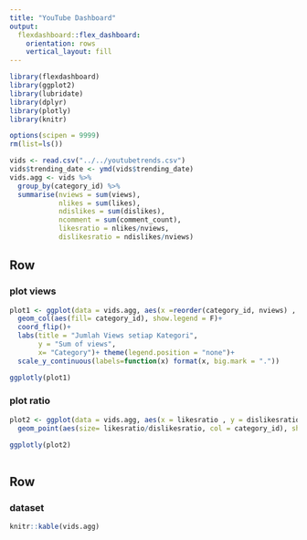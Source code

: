 ```yaml
---
title: "YouTube Dashboard"
output: 
  flexdashboard::flex_dashboard:
    orientation: rows
    vertical_layout: fill
---
```


```r
library(flexdashboard)
library(ggplot2)
library(lubridate)
library(dplyr)
library(plotly)
library(knitr)

options(scipen = 9999)
rm(list=ls())

vids <- read.csv("../../youtubetrends.csv")
vids$trending_date <- ymd(vids$trending_date)
vids.agg <- vids %>% 
  group_by(category_id) %>% 
  summarise(nviews = sum(views),
            nlikes = sum(likes),
            ndislikes = sum(dislikes),
            ncomment = sum(comment_count),
            likesratio = nlikes/nviews,
            dislikesratio = ndislikes/nviews)
```

Row {data-height=750}
-----------------------------------------------------------------------

### plot views

```r
plot1 <- ggplot(data = vids.agg, aes(x =reorder(category_id, nviews) , y = nviews))+
  geom_col(aes(fill= category_id), show.legend = F)+
  coord_flip()+
  labs(title = "Jumlah Views setiap Kategori",
       y = "Sum of views",
       x= "Category")+ theme(legend.position = "none")+
  scale_y_continuous(labels=function(x) format(x, big.mark = "."))

ggplotly(plot1)
```



### plot ratio

```r
plot2 <- ggplot(data = vids.agg, aes(x = likesratio , y = dislikesratio))+
  geom_point(aes(size= likesratio/dislikesratio, col = category_id), show.legend = F)

ggplotly(plot2)
 
```


Row {data-height=250}
-----------------------------------------------------------------------



### dataset

```r
knitr::kable(vids.agg)
```
